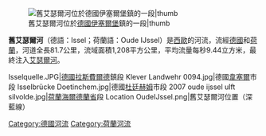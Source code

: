 [[Image:Isselburg_Werth_-_Issel_01_ies.jpg|舊艾瑟爾河位於[[德國]][[伊塞爾堡|伊塞爾堡]]鎮的一段|thumb]]

{{coord|52|0|45|N|6|7|40|E|display=title}}

'''舊艾瑟爾河'''（德語：Issel；荷蘭語：Oude IJssel）是[[西歐|西歐]]的河流，流經[[德國|德國]]和[[荷蘭|荷蘭]]，河道全長81.7公里，流域面積1,208平方公里，平均流量每秒9.44立方米，最終注入[[艾瑟爾河|艾瑟爾河]]。
<gallery>
Isselquelle.JPG|[[德國|德國]][[拉斯費爾德|拉斯費爾德]]鎮段
Klever Landwehr 0094.jpg|德國[[韋塞爾|韋塞爾]]市段
Isselbrücke Doetinchem.jpg|德國[[杜廷赫姆|杜廷赫姆]]市段
2007 oude ijssel ulft silvolde.jpg|[[荷蘭|荷蘭]][[海爾德蘭省|海爾德蘭省]]段
Location OudeIJssel.png|舊艾瑟爾河位置（深藍線）
</gallery>

{{Germany-geo-stub}}
{{Netherlands-geo-stub}}
[[Category:德國河流|Category:德國河流]]
[[Category:荷蘭河流|Category:荷蘭河流]]